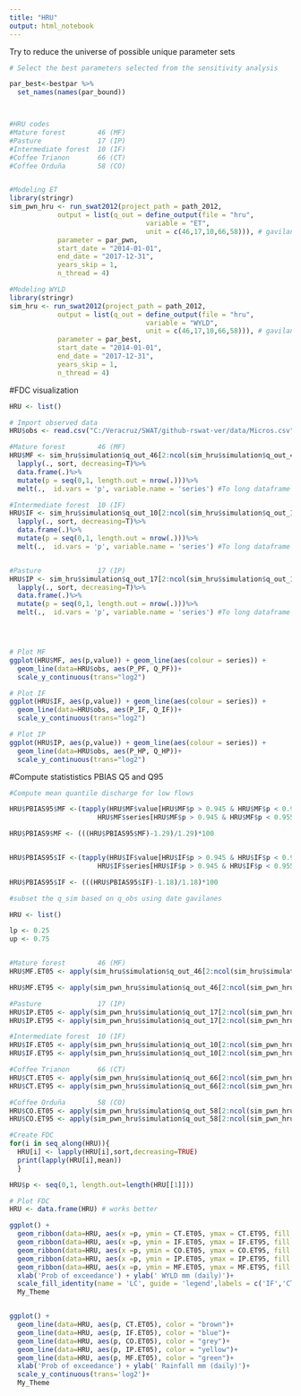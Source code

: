```yaml
---
title: "HRU"
output: html_notebook
---
```


Try to reduce the universe of possible unique parameter sets

```r
# Select the best parameters selected from the sensitivity analysis

par_best<-bestpar %>%
  set_names(names(par_bound))



#HRU codes
#Mature forest        46 (MF)
#Pasture              17 (IP)
#Intermediate forest  10 (IF)
#Coffee Trianon       66 (CT)
#Coffee Orduña        58 (CO)


#Modeling ET
library(stringr)
sim_pwn_hru <- run_swat2012(project_path = path_2012,
            output = list(q_out = define_output(file = "hru",
                                  variable = "ET",
                                  unit = c(46,17,10,66,58))), # gavilanes = 15, pixquiac = 14
            parameter = par_pwn,
            start_date = "2014-01-01",
            end_date = "2017-12-31",
            years_skip = 1,
            n_thread = 4)

#Modeling WYLD
library(stringr)
sim_hru <- run_swat2012(project_path = path_2012,
            output = list(q_out = define_output(file = "hru",
                                  variable = "WYLD",
                                  unit = c(46,17,10,66,58))), # gavilanes = 15, pixquiac = 14
            parameter = par_best,
            start_date = "2014-01-01",
            end_date = "2017-12-31",
            years_skip = 1,
            n_thread = 4)


```

#FDC visualization



```r

HRU <- list()

# Import observed data
HRU$obs <- read.csv("C:/Veracruz/SWAT/github-rswat-ver/data/Micros.csv")

#Mature forest        46 (MF)
HRU$MF <- sim_hru$simulation$q_out_46[2:ncol(sim_hru$simulation$q_out_46)]%>%
  lapply(., sort, decreasing=T)%>%
  data.frame(.)%>%
  mutate(p = seq(0,1, length.out = nrow(.)))%>%
  melt(.,  id.vars = 'p', variable.name = 'series') #To long dataframe

#Intermediate forest  10 (IF)
HRU$IF <- sim_hru$simulation$q_out_10[2:ncol(sim_hru$simulation$q_out_10)]%>%
  lapply(., sort, decreasing=T)%>%
  data.frame(.)%>%
  mutate(p = seq(0,1, length.out = nrow(.)))%>%
  melt(.,  id.vars = 'p', variable.name = 'series') #To long dataframe


#Pasture              17 (IP)
HRU$IP <- sim_hru$simulation$q_out_17[2:ncol(sim_hru$simulation$q_out_17)]%>%
  lapply(., sort, decreasing=T)%>%
  data.frame(.)%>%
  mutate(p = seq(0,1, length.out = nrow(.)))%>%
  melt(.,  id.vars = 'p', variable.name = 'series') #To long dataframe




# Plot MF
ggplot(HRU$MF, aes(p,value)) + geom_line(aes(colour = series)) + 
  geom_line(data=HRU$obs, aes(P_PF, Q_PF))+
  scale_y_continuous(trans="log2")

# Plot IF
ggplot(HRU$IF, aes(p,value)) + geom_line(aes(colour = series)) + 
  geom_line(data=HRU$obs, aes(P_IF, Q_IF))+
  scale_y_continuous(trans="log2")

# Plot IP
ggplot(HRU$IP, aes(p,value)) + geom_line(aes(colour = series)) + 
  geom_line(data=HRU$obs, aes(P_HP, Q_HP))+
  scale_y_continuous(trans="log2")

```

#Compute statististics PBIAS Q5 and Q95

```r

#Compute mean quantile discharge for low flows

HRU$PBIAS95$MF <-(tapply(HRU$MF$value[HRU$MF$p > 0.945 & HRU$MF$p < 0.955], 
                      HRU$MF$series[HRU$MF$p > 0.945 & HRU$MF$p < 0.955], mean))

HRU$PBIAS9$MF <- (((HRU$PBIAS95$MF)-1.29)/1.29)*100


HRU$PBIAS95$IF <-(tapply(HRU$IF$value[HRU$IF$p > 0.945 & HRU$IF$p < 0.955], 
                      HRU$IF$series[HRU$IF$p > 0.945 & HRU$IF$p < 0.955], mean))

HRU$PBIAS95$IF <- (((HRU$PBIAS95$IF)-1.18)/1.18)*100

```



```r
#subset the q_sim based on q_obs using date gavilanes

HRU <- list()

lp <- 0.25
up <- 0.75


#Mature forest        46 (MF)
HRU$MF.ET05 <- apply(sim_hru$simulation$q_out_46[2:ncol(sim_hru$simulation$q_out_46)],1 , function(x) quantile(as.numeric(x),lp))

HRU$MF.ET95 <- apply(sim_pwn_hru$simulation$q_out_46[2:ncol(sim_pwn_hru$simulation$q_out_46)],1 , function(x) quantile(as.numeric(x),up))

#Pasture              17 (IP)
HRU$IP.ET05 <- apply(sim_pwn_hru$simulation$q_out_17[2:ncol(sim_pwn_hru$simulation$q_out_17)],1 , function(x) quantile(as.numeric(x),lp))
HRU$IP.ET95 <- apply(sim_pwn_hru$simulation$q_out_17[2:ncol(sim_pwn_hru$simulation$q_out_17)],1 , function(x) quantile(as.numeric(x),up))

#Intermediate forest  10 (IF)
HRU$IF.ET05 <- apply(sim_pwn_hru$simulation$q_out_10[2:ncol(sim_pwn_hru$simulation$q_out_10)],1 , function(x) quantile(as.numeric(x),lp))
HRU$IF.ET95 <- apply(sim_pwn_hru$simulation$q_out_10[2:ncol(sim_pwn_hru$simulation$q_out_10)],1 , function(x) quantile(as.numeric(x),up))

#Coffee Trianon       66 (CT)
HRU$CT.ET05 <- apply(sim_pwn_hru$simulation$q_out_66[2:ncol(sim_pwn_hru$simulation$q_out_66)],1 , function(x) quantile(as.numeric(x),lp))
HRU$CT.ET95 <- apply(sim_pwn_hru$simulation$q_out_66[2:ncol(sim_pwn_hru$simulation$q_out_66)],1 , function(x) quantile(as.numeric(x),up))

#Coffee Orduña        58 (CO)
HRU$CO.ET05 <- apply(sim_pwn_hru$simulation$q_out_58[2:ncol(sim_pwn_hru$simulation$q_out_58)],1 , function(x) quantile(as.numeric(x),lp))
HRU$CO.ET95 <- apply(sim_pwn_hru$simulation$q_out_58[2:ncol(sim_pwn_hru$simulation$q_out_58)],1 , function(x) quantile(as.numeric(x),up))

```


```r

#Create FDC
for(i in seq_along(HRU)){
  HRU[i] <- lapply(HRU[i],sort,decreasing=TRUE)
  print(lapply(HRU[i],mean))
  }

HRU$p <- seq(0,1, length.out=length(HRU[[1]]))

# Plot FDC
HRU <- data.frame(HRU) # works better 

ggplot() + 
  geom_ribbon(data=HRU, aes(x =p, ymin = CT.ET05, ymax = CT.ET95, fill = 'brown', alpha = 0.8)) +
  geom_ribbon(data=HRU, aes(x =p, ymin = IF.ET05, ymax = IF.ET95, fill = 'blue', alpha = 0.8)) +
  geom_ribbon(data=HRU, aes(x =p, ymin = CO.ET05, ymax = CO.ET95, fill = 'grey', alpha = 0.8)) +
  geom_ribbon(data=HRU, aes(x =p, ymin = IP.ET05, ymax = IP.ET95, fill = 'yellow', alpha = 0.8)) +
  geom_ribbon(data=HRU, aes(x =p, ymin = MF.ET05, ymax = MF.ET95, fill = 'green', alpha = 0.8)) +
  xlab('Prob of exceedance') + ylab(' WYLD mm (daily)')+
  scale_fill_identity(name = 'LC', guide = 'legend',labels = c('IF','CT','MF','CO','IP')) + 
  My_Theme


ggplot() + 
  geom_line(data=HRU, aes(p, CT.ET05), color = "brown")+
  geom_line(data=HRU, aes(p, IF.ET05), color = "blue")+
  geom_line(data=HRU, aes(p, CO.ET05), color = "grey")+
  geom_line(data=HRU, aes(p, IP.ET05), color = "yellow")+
  geom_line(data=HRU, aes(p, MF.ET05), color = "green")+
  xlab('Prob of exceedance') + ylab(' Rainfall mm (daily)')+
  scale_y_continuous(trans='log2')+
  My_Theme

```


